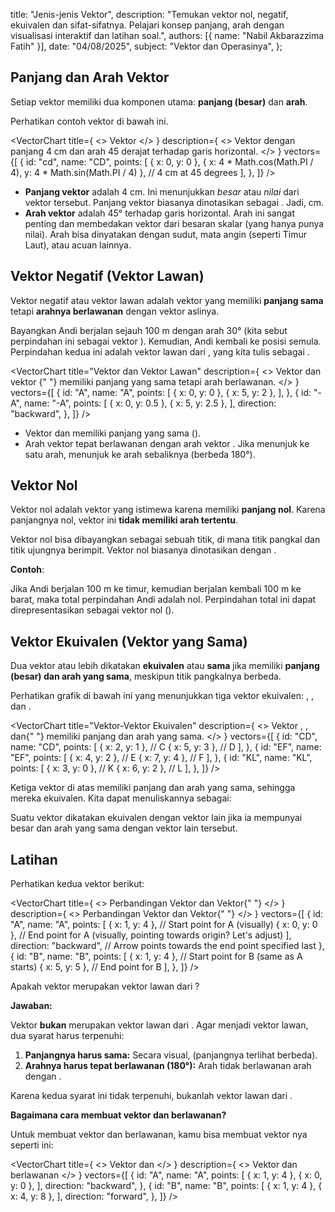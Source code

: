 
  title: "Jenis-jenis Vektor",
  description: "Temukan vektor nol, negatif, ekuivalen dan sifat-sifatnya. Pelajari konsep panjang, arah dengan visualisasi interaktif dan latihan soal.",
  authors: [{ name: "Nabil Akbarazzima Fatih" }],
  date: "04/08/2025",
  subject: "Vektor dan Operasinya",
};

## Panjang dan Arah Vektor

Setiap vektor memiliki dua komponen utama: **panjang (besar)** dan **arah**.

Perhatikan contoh vektor <InlineMath math="\overrightarrow{CD}" /> di bawah ini.

<VectorChart
  title={
    <>
      Vektor <InlineMath math="CD" />
    </>
  }
  description={
    <>
      Vektor <InlineMath math="CD" /> dengan panjang 4 cm dan arah 45 derajat
      terhadap garis horizontal.
    </>
  }
  vectors={[
    {
      id: "cd",
      name: "CD",
      points: [
        { x: 0, y: 0 },
        { x: 4 * Math.cos(Math.PI / 4), y: 4 * Math.sin(Math.PI / 4) }, // 4 cm at 45 degrees
      ],
    },
  ]}
/>

- **Panjang vektor** <InlineMath math="\overrightarrow{CD}" /> adalah 4 cm. Ini menunjukkan _besar_ atau _nilai_ dari vektor tersebut. Panjang vektor <InlineMath math="\vec{v}" /> biasanya dinotasikan sebagai <InlineMath math="|\vec{v}|" />. Jadi, <InlineMath math="|\overrightarrow{CD}| = 4" /> cm.
- **Arah vektor** <InlineMath math="\overrightarrow{CD}" /> adalah 45° terhadap garis horizontal. Arah ini sangat penting dan membedakan vektor dari besaran skalar (yang hanya punya nilai). Arah bisa dinyatakan dengan sudut, mata angin (seperti Timur Laut), atau acuan lainnya.

## Vektor Negatif (Vektor Lawan)

Vektor negatif atau vektor lawan adalah vektor yang memiliki **panjang sama** tetapi **arahnya berlawanan** dengan vektor aslinya.

Bayangkan Andi berjalan sejauh 100 m dengan arah 30° (kita sebut perpindahan ini sebagai vektor <InlineMath math="\vec{A}" />). Kemudian, Andi kembali ke posisi semula. Perpindahan kedua ini adalah vektor lawan dari <InlineMath math="\vec{A}" />, yang kita tulis sebagai <InlineMath math="-\vec{A}" />.

<VectorChart
  title="Vektor dan Vektor Lawan"
  description={
    <>
      Vektor <InlineMath math="A" /> dan vektor <InlineMath math="-A" />{" "}
      memiliki panjang yang sama tetapi arah berlawanan.
    </>
  }
  vectors={[
    {
      id: "A",
      name: "A",
      points: [
        { x: 0, y: 0 },
        { x: 5, y: 2 },
      ],
    },
    {
      id: "-A",
      name: "-A",
      points: [
        { x: 0, y: 0.5 },
        { x: 5, y: 2.5 },
      ],
      direction: "backward",
    },
  ]}
/>

- Vektor <InlineMath math="\vec{A}" /> dan <InlineMath math="-\vec{A}" /> memiliki panjang yang sama (<InlineMath math="|\vec{A}| = |-\vec{A}|" />).
- Arah vektor <InlineMath math="-\vec{A}" /> tepat berlawanan dengan arah vektor <InlineMath math="\vec{A}" />. Jika <InlineMath math="\vec{A}" /> menunjuk ke satu arah, <InlineMath math="-\vec{A}" /> menunjuk ke arah sebaliknya (berbeda 180°).

## Vektor Nol

Vektor nol adalah vektor yang istimewa karena memiliki **panjang nol**. Karena panjangnya nol, vektor ini **tidak memiliki arah tertentu**.

Vektor nol bisa dibayangkan sebagai sebuah titik, di mana titik pangkal dan titik ujungnya berimpit. Vektor nol biasanya dinotasikan dengan <InlineMath math="\vec{0}" />.

**Contoh**:

Jika Andi berjalan 100 m ke timur, kemudian berjalan kembali 100 m ke barat, maka total perpindahan Andi adalah nol. Perpindahan total ini dapat direpresentasikan sebagai vektor nol (<InlineMath math="\vec{0}" />).

## Vektor Ekuivalen (Vektor yang Sama)

Dua vektor atau lebih dikatakan **ekuivalen** atau **sama** jika memiliki **panjang (besar) dan arah yang sama**, meskipun titik pangkalnya berbeda.

Perhatikan grafik di bawah ini yang menunjukkan tiga vektor ekuivalen: <InlineMath math="\overrightarrow{CD}" />, <InlineMath math="\overrightarrow{EF}" />, dan <InlineMath math="\overrightarrow{KL}" />.

<VectorChart
  title="Vektor-Vektor Ekuivalen"
  description={
    <>
      Vektor <InlineMath math="CD" />, <InlineMath math="EF" />, dan{" "}
      <InlineMath math="KL" /> memiliki panjang dan arah yang sama.
    </>
  }
  vectors={[
    {
      id: "CD",
      name: "CD",
      points: [
        { x: 2, y: 1 }, // C
        { x: 5, y: 3 }, // D
      ],
    },
    {
      id: "EF",
      name: "EF",
      points: [
        { x: 4, y: 2 }, // E
        { x: 7, y: 4 }, // F
      ],
    },
    {
      id: "KL",
      name: "KL",
      points: [
        { x: 3, y: 0 }, // K
        { x: 6, y: 2 }, // L
      ],
    },
  ]}
/>

Ketiga vektor di atas memiliki panjang dan arah yang sama, sehingga mereka ekuivalen. Kita dapat menuliskannya sebagai:

<BlockMath math="\overrightarrow{CD} = \overrightarrow{EF} = \overrightarrow{KL}" />

Suatu vektor dikatakan ekuivalen dengan vektor lain jika ia mempunyai besar dan arah yang sama dengan vektor lain tersebut.

## Latihan

Perhatikan kedua vektor berikut:

<VectorChart
  title={
    <>
      Perbandingan Vektor <InlineMath math="A" /> dan Vektor{" "}
      <InlineMath math="B" />
    </>
  }
  description={
    <>
      Perbandingan Vektor <InlineMath math="A" /> dan Vektor{" "}
      <InlineMath math="B" />
    </>
  }
  vectors={[
    {
      id: "A",
      name: "A",
      points: [
        { x: 1, y: 4 }, // Start point for A (visually)
        { x: 0, y: 0 }, // End point for A (visually, pointing towards origin? Let's adjust)
      ],
      direction: "backward", // Arrow points towards the end point specified last
    },
    {
      id: "B",
      name: "B",
      points: [
        { x: 1, y: 4 }, // Start point for B (same as A starts)
        { x: 5, y: 5 }, // End point for B
      ],
    },
  ]}
/>

Apakah vektor <InlineMath math="\vec{A}" /> merupakan vektor lawan dari <InlineMath math="\vec{B}" />?

**Jawaban:**

Vektor <InlineMath math="\vec{A}" /> **bukan** merupakan vektor lawan dari <InlineMath math="\vec{B}" />. Agar menjadi vektor lawan, dua syarat harus terpenuhi:

1.  **Panjangnya harus sama:** Secara visual, <InlineMath math="|\vec{A}| \neq |\vec{B}|" /> (panjangnya terlihat berbeda).
2.  **Arahnya harus tepat berlawanan (180°):** Arah <InlineMath math="\vec{A}" /> tidak berlawanan arah dengan <InlineMath math="\vec{B}" />.

Karena kedua syarat ini tidak terpenuhi, <InlineMath math="\vec{A}" /> bukanlah vektor lawan dari <InlineMath math="\vec{B}" />.

**Bagaimana cara membuat vektor <InlineMath math="\vec{A}" /> dan <InlineMath math="\vec{B}" /> berlawanan?**

Untuk membuat vektor <InlineMath math="\vec{A}" /> dan <InlineMath math="\vec{B}" /> berlawanan, kamu bisa membuat vektor nya seperti ini:

<VectorChart
  title={
    <>
      Vektor <InlineMath math="A" /> dan <InlineMath math="B" />
    </>
  }
  description={
    <>
      Vektor <InlineMath math="A" /> dan <InlineMath math="B" /> berlawanan
    </>
  }
  vectors={[
    {
      id: "A",
      name: "A",
      points: [
        { x: 1, y: 4 },
        { x: 0, y: 0 },
      ],
      direction: "backward",
    },
    {
      id: "B",
      name: "B",
      points: [
        { x: 1, y: 4 },
        { x: 4, y: 8 },
      ],
      direction: "forward",
    },
  ]}
/>
